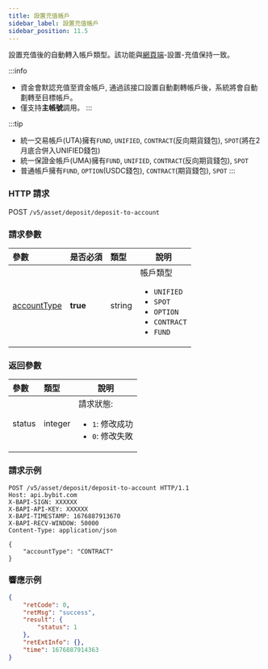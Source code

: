 ```yaml
---
title: 設置充值帳戶
sidebar_label: 設置充值帳戶
sidebar_position: 11.5
---
```

設置充值後的自動轉入帳戶類型。該功能與<a href="https://www.bybit.com/app/user/settings">網頁端</a>-設置-充值保持一致。

:::info
* 資金會默認充值至資金帳戶, 通過該接口設置自動劃轉帳戶後，系統將會自動劃轉至目標帳戶。
* 僅支持**主帳號**調用。
:::

:::tip
* 統一交易帳戶(UTA)擁有`FUND`, `UNIFIED`, `CONTRACT`(反向期貨錢包), `SPOT`(將在2月底合併入UNIFIED錢包)
* 統一保證金帳戶(UMA)擁有`FUND`, `UNIFIED`, `CONTRACT`(反向期貨錢包), `SPOT`
* 普通帳戶擁有`FUND`, `OPTION`(USDC錢包), `CONTRACT`(期貨錢包), `SPOT`
:::

### HTTP 請求
POST `/v5/asset/deposit/deposit-to-account`

### 請求參數
| 參數 | 是否必須 | 類型 | 說明|
|:----- |:-------|:-----|------ |
|[accountType](../enum#accounttype)|**true** | string |帳戶類型 <ul><li><code>UNIFIED</code></li><li><code>SPOT</code></li><li><code>OPTION</code></li><li><code>CONTRACT</code></li><li><code>FUND</code></li></ul>|

### 返回參數
| 參數 | 類型 | 說明|
|:----- |:-----|----- |
|status|integer |請求狀態: <ul><li>`1`: 修改成功</li><li>`0`: 修改失敗</li></ul>|

### 請求示例

```http
POST /v5/asset/deposit/deposit-to-account HTTP/1.1
Host: api.bybit.com
X-BAPI-SIGN: XXXXXX
X-BAPI-API-KEY: XXXXXX
X-BAPI-TIMESTAMP: 1676887913670
X-BAPI-RECV-WINDOW: 50000
Content-Type: application/json

{
    "accountType": "CONTRACT"
}
```

### 響應示例

```json
{
    "retCode": 0,
    "retMsg": "success",
    "result": {
        "status": 1
    },
    "retExtInfo": {},
    "time": 1676887914363
}
```